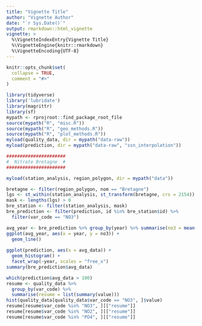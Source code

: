 ```yaml
---
title: "Vignette Title"
author: "Vignette Author"
date: "`r Sys.Date()`"
output: rmarkdown::html_vignette
vignette: >
  %\VignetteIndexEntry{Vignette Title}
  %\VignetteEngine{knitr::rmarkdown}
  %\VignetteEncoding{UTF-8}
---
```


```r
knitr::opts_chunk$set(
  collapse = TRUE,
  comment = "#>"
)

library(tidyverse)
library('lubridate')
library(magrittr)
library(sf)
mypath <- rprojroot::find_package_root_file
source(mypath("R", "misc.R"))
source(mypath("R", "geo_methods.R"))
source(mypath("R", "plot_methods.R"))
myload(quality_data, dir = mypath("data-raw"))
myload(prediction, dir = mypath("data-raw", "ssn_interpolation"))
```
```r
######################
#  Nitrate Bretagne  #
######################

myload(station_analysis, region_polygon, dir = mypath("data"))

bretagne <- filter(region_polygon, nom == "Bretagne") 
lgs <- st_within(station_analysis, st_transform(bretagne, crs = 2154))
mask <- lengths(lgs) > 0
bre_station <- filter(station_analysis, mask)
bre_prediction <- filter(prediction, id %in% bre_station$id) %>%
  filter(var_code == "NO3")

avg_year <- bre_prediction %>% group_by(year) %>% summarise(no3 = mean(avg_data))
ggplot(avg_year, aes(x = year, y = no3)) +
  geom_line()
  
ggplot(prediction, aes(x = avg_data)) +
  geom_histogram() +
  facet_wrap(~year, scales = "free_x")
summary(bre_prediction$avg_data)

which(prediction$avg_data > 100)
resume <- quality_data %>%
  group_by(var_code) %>%
  summarise(resume = list(summary(value)))
hist(quality_data[quality_data$var_code == "NO3", ]$value)
resume[resume$var_code %in% "NO3", ][["resume"]]
resume[resume$var_code %in% "NO2", ][["resume"]]
resume[resume$var_code %in% "PO4", ][["resume"]]
```
